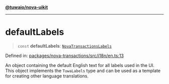 [**@tuwaio/nova-uikit**](../../../README.md)

***

# defaultLabels

> `const` **defaultLabels**: [`NovaTransactionsLabels`](../type-aliases/NovaTransactionsLabels.md)

Defined in: [packages/nova-transactions/src/i18n/en.ts:13](https://github.com/TuwaIO/nova-uikit/blob/e51115efe02c340d7b85749415a2038aba217f7d/packages/nova-transactions/src/i18n/en.ts#L13)

An object containing the default English text for all labels used in the UI.
This object implements the `TuwaLabels` type and can be used as a template
for creating other language translations.
